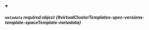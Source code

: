 


<details className="config-field" data-expandable="true" open>
<summary>

##### `metadata` <span className="config-field-required" data-required="false">required</span> <span className="config-field-type">object</span> <span className="config-field-default"></span> <span className="config-field-enum"></span> {#virtualClusterTemplates-spec-versions-template-spaceTemplate-metadata}



</summary>

<PartialMetadatareference />


</details>
